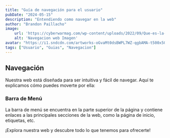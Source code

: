 ```yaml
---
title: "Guía de navegación para el usuario"
pubDate: "2024-05-15"
description: "Entendiendo como navegar en la web"
author: "Brandon Paillacho"
image:
    url: 'https://cyberwarmag.com/wp-content/uploads/2022/09/Que-es-la-navegacion-web.jpg'
    alt: 'Navegacion web Imagen'
avatar: "https://i1.sndcdn.com/artworks-oGvaMt0dsBWPL7WZ-qgbAMA-t500x500.jpg"
tags: ["Usuario", "Guias", "Navegacion"]
---
```



## Navegación

Nuestra web está diseñada para ser intuitiva y fácil de navegar. Aquí te explicamos cómo puedes moverte por ella:

### Barra de Menú

La barra de menú se encuentra en la parte superior de la página y contiene enlaces a las principales secciones de la web, como la página de inicio, etiquetas, etc.

¡Explora nuestra web y descubre todo lo que tenemos para ofrecerte!


<LinksContainer>
  <LinkCard
  invert
  text="Conceptos basicos"
  content="user"
  destiny="iniciar"
  />
</LinksContainer>